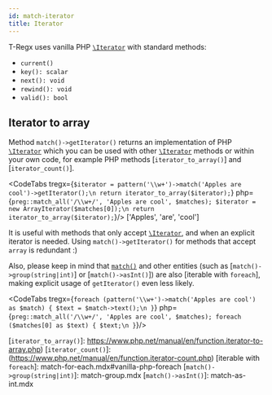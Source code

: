 ```yaml
---
id: match-iterator
title: Iterator
---
```



T-Regx uses vanilla PHP [`\Iterator`] with standard methods:

 - `current()`
 - `key(): scalar`
 - `next(): void`
 - `rewind(): void`
 - `valid(): bool`

## Iterator to array

Method `match()->getIterator()` returns an implementation of PHP [`\Iterator`] which you can be used with other [`\Iterator`]
methods or within your own code, for example PHP methods [`iterator_to_array()`] and [`iterator_count()`].

<CodeTabs
    tregx={`$iterator = pattern('\\w+')->match('Apples are cool')->getIterator();\n
return iterator_to_array($iterator);`}
    php={`preg::match_all('/\\w+/', 'Apples are cool', $matches);
$iterator = new ArrayIterator($matches[0]);\n
return iterator_to_array($iterator);`}/>
<Result>['Apples', 'are', 'cool']</Result>

It is useful with methods that only accept [`\Iterator`], and when an explicit iterator is needed. Using `match()->getIterator()`
for methods that accept `array` is redundant :)

Also, please keep in mind that [`match()`] and other entities (such as [`match()->group(string|int)`] or [`match()->asInt()`])
are also [iterable with `foreach`], making explicit usage of `getIterator()` even less likely.

<CodeTabs
    tregx={`foreach (pattern('\\w+')->match('Apples are cool') as $match) {
    $text = $match->text();\n
}`}
    php={`preg::match_all('/\\w+/', 'Apples are cool', $matches);
foreach ($matches[0] as $text) {
    $text;\n
}`}/>

<!--T-Regx:{return-at(1)}-->
<!--PHP:{return-at(2)}-->

[`match()`]: match.mdx
[`\Iterator`]: https://www.php.net/manual/en/class.iterator.php
[`iterator_to_array()`]: https://www.php.net/manual/en/function.iterator-to-array.php)
[`iterator_count()`]: (https://www.php.net/manual/en/function.iterator-count.php)
[iterable with `foreach`]: match-for-each.mdx#vanilla-php-foreach
[`match()->group(string|int)`]: match-group.mdx
[`match()->asInt()`]: match-as-int.mdx

